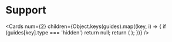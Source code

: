 
# Support

<Cards
  num={2}
  children={Object.keys(guides).map((key, i) => {
    if (guides[key].type === 'hidden') return null;
    return (
      <Card
        key={i}
        title={guides[key].title}
        description={guides[key].description}
        icon={guides[key].icon}
        href={guides[key].href}
      />
    );
  })}
/>
